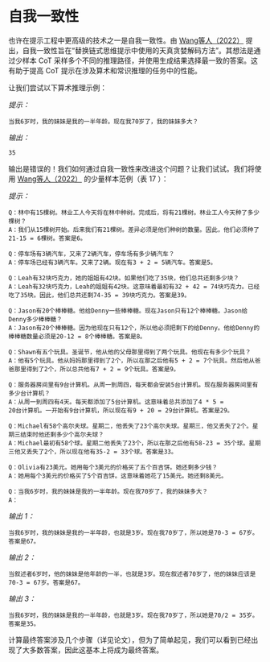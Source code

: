 # 自我一致性

也许在提示工程中更高级的技术之一是自我一致性。由 [Wang等人（2022）](https://arxiv.org/pdf/2203.11171.pdf) 提出，自我一致性旨在“替换链式思维提示中使用的天真贪婪解码方法”。其想法是通过少样本 CoT 采样多个不同的推理路径，并使用生成结果选择最一致的答案。这有助于提高 CoT 提示在涉及算术和常识推理的任务中的性能。

让我们尝试以下算术推理示例：

*提示：*
```
当我6岁时，我的妹妹是我的一半年龄。现在我70岁了，我的妹妹多大？
```

*输出：*
```
35
```

输出是错误的！我们如何通过自我一致性来改进这个问题？让我们试试。我们将使用 [Wang等人（2022）](https://arxiv.org/pdf/2203.11171.pdf) 的少量样本范例（表 17 ）：

*提示：*
```
Q：林中有15棵树。林业工人今天将在林中种树。完成后，将有21棵树。林业工人今天种了多少棵树？
A：我们从15棵树开始。后来我们有21棵树。差异必须是他们种树的数量。因此，他们必须种了21-15 = 6棵树。答案是6。

Q：停车场有3辆汽车，又来了2辆汽车，停车场有多少辆汽车？
A：停车场已经有3辆汽车。又来了2辆。现在有3 + 2 = 5辆汽车。答案是5。

Q：Leah有32块巧克力，她的姐姐有42块。如果他们吃了35块，他们总共还剩多少块？
A：Leah有32块巧克力，Leah的姐姐有42块。这意味着最初有32 + 42 = 74块巧克力。已经吃了35块。因此，他们总共还剩74-35 = 39块巧克力。答案是39。

Q：Jason有20个棒棒糖。他给Denny一些棒棒糖。现在Jason只有12个棒棒糖。Jason给Denny多少棒棒糖？
A：Jason有20个棒棒糖。因为他现在只有12个，所以他必须把剩下的给Denny。他给Denny的棒棒糖数量必须是20-12 = 8个棒棒糖。答案是8。

Q：Shawn有五个玩具。圣诞节，他从他的父母那里得到了两个玩具。他现在有多少个玩具？
A：他有5个玩具。他从妈妈那里得到了2个，所以在那之后他有5 + 2 = 7个玩具。然后他从爸爸那里得到了2个，所以总共他有7 + 2 = 9个玩具。答案是9。

Q：服务器房间里有9台计算机。从周一到周四，每天都会安装5台计算机。现在服务器房间里有多少台计算机？
A：从周一到周四有4天。每天都添加了5台计算机。这意味着总共添加了4 * 5 =
20台计算机。一开始有9台计算机，所以现在有9 + 20 = 29台计算机。答案是29。

Q：Michael有58个高尔夫球。星期二，他丢失了23个高尔夫球。星期三，他又丢失了2个。星期三结束时他还剩多少个高尔夫球？
A：Michael最初有58个球。星期二他丢失了23个，所以在那之后他有58-23 = 35个球。星期三他又丢失了2个，所以现在他有35-2 = 33个球。答案是33。

Q：Olivia有23美元。她用每个3美元的价格买了五个百吉饼。她还剩多少钱？
A：她用每个3美元的价格买了5个百吉饼。这意味着她花了15美元。她还剩8美元。

Q：当我6岁时，我的妹妹是我的一半年龄。现在我70岁了，我的妹妹多大？
A：
```

*输出 1：*
```
当我6岁时，我的妹妹是我的一半年龄，也就是3岁。现在我70岁了，所以她是70-3 = 67岁。答案是67。
```

*输出 2：*
```
当叙述者6岁时，他的妹妹是他年龄的一半，也就是3岁。现在叙述者70岁了，他的妹妹应该是70-3 = 67岁。答案是67。
```

*输出 3：*
```
当我6岁时，我的妹妹是我的一半年龄，也就是3岁。现在我70岁了，所以她是70/2 = 35岁。答案是35。
```

计算最终答案涉及几个步骤（详见论文），但为了简单起见，我们可以看到已经出现了大多数答案，因此这基本上将成为最终答案。
